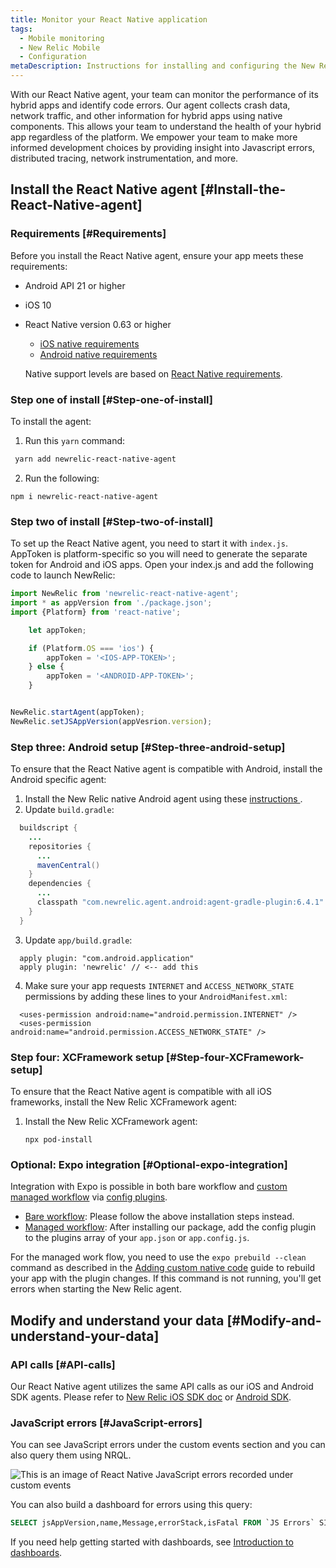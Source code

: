 ```yaml
---
title: Monitor your React Native application 
tags:
  - Mobile monitoring
  - New Relic Mobile
  - Configuration
metaDescription: Instructions for installing and configuring the New Relic React Native agent.
---
```



With our React Native agent, your team can monitor the performance of its hybrid apps and identify code errors. Our agent collects crash data, network traffic, and other information for hybrid apps using native components. This allows your team to understand the health of your hybrid app regardless of the platform. We empower your team to make more informed development choices by providing insight into Javascript errors, distributed tracing, network instrumentation, and more. 

## Install the React Native agent [#Install-the-React-Native-agent]

### Requirements [#Requirements]

Before you install the React Native agent, ensure your app meets these requirements:

* Android API 21 or higher
* iOS 10
* React Native version 0.63 or higher
  
  * [iOS native requirements](/docs/mobile-monitoring/new-relic-mobile-ios/get-started/new-relic-ios-compatibility-requirements)
  * [Android native requirements](/docs/mobile-monitoring/new-relic-mobile-android/get-started/new-relic-android-compatibility-requirements)
  
  Native support levels are based on [React Native requirements](https://github.com/facebook/react-native#-requirements).

### Step one of install [#Step-one-of-install]

To install the  agent:

1. Run this `yarn` command:
  ```sh
   yarn add newrelic-react-native-agent
  ```
2. Run the following:
  ```shell
  npm i newrelic-react-native-agent
  ```

### Step two of install [#Step-two-of-install]

To set up the React Native agent, you need to start it with `index.js`. AppToken is platform-specific so you will need to generate the separate token for Android and iOS apps. Open your index.js and add the following code to launch NewRelic:

```js
import NewRelic from 'newrelic-react-native-agent';
import * as appVersion from './package.json';
import {Platform} from 'react-native';

    let appToken;

    if (Platform.OS === 'ios') {
        appToken = '<IOS-APP-TOKEN>';
    } else {
        appToken = '<ANDROID-APP-TOKEN>';
    }


NewRelic.startAgent(appToken);
NewRelic.setJSAppVersion(appVesrion.version);

```

### Step three: Android setup [#Step-three-android-setup]

To ensure that the React Native agent is compatible with Android, install the Android specific agent:

1. Install the New Relic native Android agent using these [instructions ](/docs/mobile-monitoring/new-relic-mobile-android/install-configure/install-android-apps-gradle-android-studio).
2. Update `build.gradle`:
  ```java
    buildscript {
      ...
      repositories {
        ...
        mavenCentral()
      }
      dependencies {
        ...
        classpath "com.newrelic.agent.android:agent-gradle-plugin:6.4.1"
      }
    }
  ```

3. Update `app/build.gradle`:
  ```
    apply plugin: "com.android.application"
    apply plugin: 'newrelic' // <-- add this
  ```

4. Make sure your app requests `INTERNET` and `ACCESS_NETWORK_STATE` permissions by adding these lines to your `AndroidManifest.xml`:
  ```
    <uses-permission android:name="android.permission.INTERNET" />
    <uses-permission android:name="android.permission.ACCESS_NETWORK_STATE" />
  ```

### Step four: XCFramework setup [#Step-four-XCFramework-setup]
To ensure that the React Native agent is compatible with all iOS frameworks,  install the New Relic XCFramework agent:

1. Install the New Relic XCFramework agent:

    ```shell
   npx pod-install
   ```

### Optional: Expo integration [#Optional-expo-integration]

Integration with Expo is possible in both bare workflow and [custom managed workflow](https://docs.expo.io/workflow/customizing/) via [config plugins](https://docs.expo.io/guides/config-plugins/).

* [Bare workflow](https://docs.expo.dev/introduction/managed-vs-bare/#bare-workflow): Please follow the above installation steps instead.
* [Managed workflow](https://docs.expo.dev/introduction/managed-vs-bare/#bare-workflow): After installing our package, add the config plugin to the plugins array of your `app.json` or `app.config.js`.

For the managed work flow, you need to use the `expo prebuild --clean` command as described in the [Adding custom native code](https://docs.expo.dev/workflow/customizing/) guide to rebuild your app with the plugin changes. If this command is not running, you'll get errors when starting the New Relic agent.

## Modify and understand your data [#Modify-and-understand-your-data]

### API calls [#API-calls]

Our React Native agent utilizes the same API calls as our iOS and Android SDK agents. Please refer to [New Relic iOS SDK doc](/docs/mobile-monitoring/new-relic-mobile-ios/ios-sdk-api) or [Android SDK](/docs/mobile-monitoring/new-relic-mobile-android/android-sdk-api).

### JavaScript errors [#JavaScript-errors]

You can see JavaScript errors under the custom events section and you can also query them using NRQL.

   <img
      title="JavaScript errors within custom events"
      alt="This is an image of React Native JavaScript errors recorded under custom events"
      src={reactnativejavascripterrors}
    />

You can also build a dashboard for errors using this query:

  ```sql
  SELECT jsAppVersion,name,Message,errorStack,isFatal FROM `JS Errors` SINCE 24 hours ago
  ```
   If you need help getting started with dashboards, see [Introduction to dashboards](/docs/query-your-data/explore-query-data/dashboards/introduction-dashboards/#get-started).


